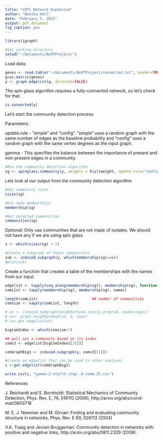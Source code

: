 ```yaml
---
title: "eQTL Network Expansion"
author: "Benika Hall"
date: "February 3, 2015"
output: pdf_document
fig_caption: yes
---
```


```r

library(igraph)

#Set working directory
setwd("~/Documents/NeXTProject/")
```
Load data:
```r

genes <- read.table("~/Documents/NeXTProject/connected.txt", header=TRUE, sep="\t")
g=as.matrix(genes)
y <- graph.edgelist(g, directed=FALSE)
```

The spin glass algorithm requires a fully-connected network, so let's check for that.
```r
is.connected(y)
```


Let's start the community detection process:

Parameters: 

update.rule - “simple” and “config”. “simple” uses a random graph with the same number of edges as the baseline probability and “config” uses a random graph with the same vertex degrees as the input graph.

gamma - This specifies the balance between the importance of present and non-present edges in a community.

```r
#Run the community detection algorithm
sg <- spinglass.community(y, weights = E(y)$weight, update.rule="config",start.temp=1, stop.temp=.80, gamma =2)

```


Lets look at our output from the community detection algorithm
```r
#Get community sizes
sizes(sg)

#Get node memberships
membership(sg)

#Get detected communities
communities(sg)

```

Optional: Only use communities that are not made of isolates. We should not have any if we are using spin glass.

```r
x <- which(sizes(sg) > 1)

#Create a subgraph of those communities
sub <- induced.subgraph(y, which(membership(sg)==x))
#plot(sub)

```

Create a function that creates a table of the memberships with the names from our input.

```r
edgelist <- tapply(seq_along(membership(sg)), membership(sg), function(xx) xx)
comList <- tapply(membership(sg), membership(sg), names)

length(comList)                         ## number of communities
comsize <- sapply(comList, length)

# vx <- induced.subgraph(neighborhood.size(y,order=8, nodes=snps)) 
# vx<- graph.neighborhood(vx, 8, snps)
# vx<-get.edgelist(vx)

bigComIndex <- which(comsize>7)

## pull out a community based on its index
coms3 <- edgelist[bigComIndex[[25]]]    

comGraphBig1 <- induced.subgraph(y, coms3[[1]])

#Create an edgelist that can be used in other analyses
c <-get.edgelist(comGraphBig1)

write.csv(c, "gamma-2-start1-stop-.8-comm-25.csv")

```

References 

J. Reichardt and S. Bornholdt: Statistical Mechanics of Community Detection, Phys. Rev. E, 74, 016110 (2006), http://arxiv.org/abs/cond-mat/0603718

M. E. J. Newman and M. Girvan: Finding and evaluating community structure in networks, Phys. Rev. E 69, 026113 (2004)

V.A. Traag and Jeroen Bruggeman: Community detection in networks with positive and negative links, http://arxiv.org/abs/0811.2329 (2008).

